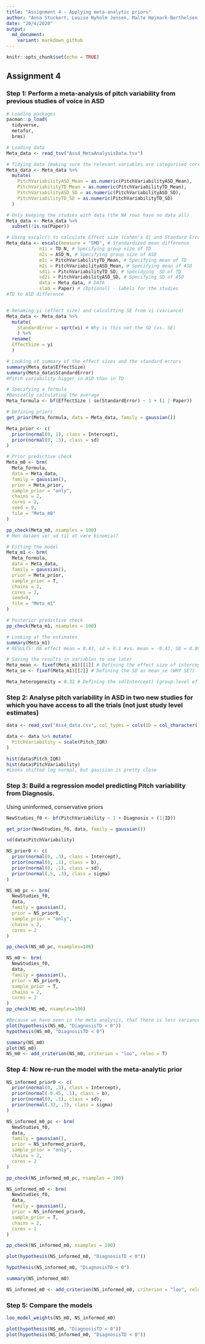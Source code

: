 ```yaml
---
title: "Assignment 4 - Applying meta-analytic priors"
author: "Anna Stuckert, Louise Nyholm Jensen, Malte Højmark-Berthelsen, Oliver Simon Jarvis"
date: "20/4/2020"
output:
  md_document:
    variant: markdown_github
---
```


```r
knitr::opts_chunk$set(echo = TRUE)
```

## Assignment 4

### Step 1: Perform a meta-analysis of pitch variability from previous studies of voice in ASD

```r
# Loading packages
pacman::p_load(
  tidyverse, 
  metafor,
  brms) 

# Loading data
Meta_data <- read_tsv("Ass4_MetaAnalysisData.tsv")

# Tidying data (making sure the relevant variables are categorised correctly)
Meta_data <- Meta_data %>%
  mutate(
    PitchVariabilityASD_Mean = as.numeric(PitchVariabilityASD_Mean),
    PitchVariabilityTD_Mean = as.numeric(PitchVariabilityTD_Mean),
    PitchVariabilityASD_SD = as.numeric(PitchVariabilityASD_SD),
    PitchVariabilityTD_SD = as.numeric(PitchVariabilityTD_SD)
  )

# Only keeping the studies with data (the NA rows have no data all)
Meta_data <- Meta_data %>%
  subset(!is.na(Paper))

# Using escalc() to calculate Effect size (cohen's d) and Standard Error (uncertainty in the Cohen's d) per each study
Meta_data <- escalc(measure = "SMD", # Standardized mean difference
            n1i = TD_N, # Specifying group size of TD
            n2i = ASD_N, # Specifying group size of ASD
            m1i = PitchVariabilityTD_Mean, # Specifying mean of TD
            m2i = PitchVariabilityASD_Mean, # Specifying mean of ASD
            sd1i = PitchVariabilityTD_SD, # Specidying  SD of TD
            sd2i = PitchVariabilityASD_SD, # Specifying SD of ASD
            data = Meta_data, # DATA
            slab = Paper) # (Optional) - labels for the studies
#TD to ASD difference


# Renaming yi (effect size) and calcultting SE from vi (variance)
Meta_data <- Meta_data %>% 
  mutate(
    StandardError = sqrt(vi) # Why is this not the SD (vs. SE)
    ) %>%
  rename(
  EffectSize = yi
  )

# Looking at summary of the effect sizes and the standard errors
summary(Meta_data$EffectSize)
summary(Meta_data$StandardError)
#Pitch variability bigger in ASD than in TD

# Specifying a formula
#Basically calculating the average
Meta_formula <- bf(EffectSize | se(StandardError) ~ 1 + (1 | Paper))

# Defining priors
get_prior(Meta_formula, data = Meta_data, family = gaussian())

Meta_prior <- c(
  prior(normal(0, 1), class = Intercept),
  prior(normal(0, .3), class = sd)
)

# Prior predictive check
Meta_m0 <- brm(
  Meta_formula,
  data = Meta_data,
  family = gaussian(),
  prior = Meta_prior,
  sample_prior = "only",
  chains = 2,
  cores = 2,
  seed = 9,
  file = "Meta_m0"
)

pp_check(Meta_m0, nsamples = 100)
# Men dataen ser ud til at være binomial?

# Fitting the model
Meta_m1 <- brm(
  Meta_formula,
  data = Meta_data,
  family = gaussian(),
  prior = Meta_prior,
  sample_prior = T,
  chains = 2,
  cores = 2,
  seed=9,
  file = "Meta_m1"
)

# Posterior predictive check
pp_check(Meta_m1, nsamples = 100)

# Looking at the estimates
summary(Meta_m1)
# RESULTS: MA effect mean = 0.43, sd = 0.1 #vs. mean = -0.43, SD = 0.09

# Saving the results in variables to use later
Meta_mean <- fixef(Meta_m1)[[1]] # Defining the effect size of intercept as the mean
Meta_se <- fixef(Meta_m1)[[2]] # Defining the SD as mean_se (WHY SE?)

Meta_heterogeneity = 0.32 # Defining the sd(Intercept) (group-level effects) as heterogeneity

```

### Step 2: Analyse pitch variability in ASD in two new studies for which you have access to all the trials (not just study level estimates)

```r
data <- read_csv("Ass4_data.csv", col_types = cols(ID = col_character()))

data <- data %>% mutate(
  PitchVariability = scale(Pitch_IQR)
)

hist(data$Pitch_IQR)
hist(data$PitchVariability)
#Looks shifted log normal, but gaussian is pretty close
```

### Step 3: Build a regression model predicting Pitch variability from Diagnosis.
Using uninformed, conservative priors
```r
NewStudies_f0 <- bf(PitchVariability ~ 1 + Diagnosis + (1|ID))

get_prior(NewStudies_f0, data, family = gaussian())

sd(data$PitchVariability)

NS_prior0 <- c(
  prior(normal(0, .3), class = Intercept),
  prior(normal(0, .1), class = b),
  prior(normal(0, .1), class = sd),
  prior(normal(.5, .3), class = sigma)
)

NS_m0_pc <- brm(
  NewStudies_f0,
  data,
  family = gaussian(),
  prior = NS_prior0,
  sample_prior = "only",
  chains = 2,
  cores = 2
)

pp_check(NS_m0_pc, nsamples=100)

NS_m0 <- brm(
  NewStudies_f0,
  data,
  family = gaussian(),
  prior = NS_prior0,
  sample_prior = T,
  chains = 2,
  cores = 2
)
pp_check(NS_m0, nsamples=100)

#Because we have seen in the meta analysis, that there is less variance in TD
plot(hypothesis(NS_m0, "DiagnosisTD < 0"))
hypothesis(NS_m0, "DiagnosisTD < 0")

summary(NS_m0)
plot(NS_m0)
NS_m0 <- add_criterion(NS_m0, criterion = "loo", reloo = T)
```


### Step 4: Now re-run the model with the meta-analytic prior

```r
NS_informed_prior0 <- c(
  prior(normal(0, .3), class = Intercept),
  prior(normal(-0.45, .1), class = b),
  prior(normal(0, .1), class = sd),
  prior(normal(.32, .3), class = sigma)
)

NS_informed_m0_pc <- brm(
  NewStudies_f0,
  data,
  family = gaussian(),
  prior = NS_informed_prior0,
  sample_prior = "only",
  chains = 2,
  cores = 2
)

pp_check(NS_informed_m0_pc, nsamples = 100)

NS_informed_m0 <- brm(
  NewStudies_f0,
  data,
  family = gaussian(),
  prior = NS_informed_prior0,
  sample_prior = T,
  chains = 2,
  cores = 2
)

pp_check(NS_informed_m0, nsamples = 100)

plot(hypothesis(NS_informed_m0, "DiagnosisTD < 0"))

hypothesis(NS_informed_m0, "DiagnosisTD < 0")

summary(NS_informed_m0)

NS_informed_m0 <- add_criterion(NS_informed_m0, criterion = "loo", reloo = T)
```

### Step 5: Compare the models


```r
loo_model_weights(NS_m0, NS_informed_m0)

plot(hypothesis(NS_m0, "DiagnosisTD < 0"))
plot(hypothesis(NS_informed_m0, "DiagnosisTD < 0"))
```
